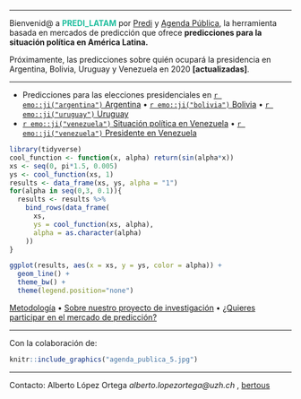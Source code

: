 
 _______
 
 Bienvenid@ a <span style="color:#1FBE9E"> __PREDI_LATAM__ </span> por [Predi](https://aloport.github.io/predi) y [Agenda Pública](http://agendapublica.elpais.com/), la herramienta basada en mercados de predicción que ofrece __predicciones para  la situación política en América Latina.__ 

 

Próximamente, las predicciones sobre quién ocupará la presidencia en Argentina, Bolivia, Uruguay y Venezuela en 2020 __[actualizadas]__. 
 
-------------------

- Predicciones para las elecciones presidenciales en [`r emo::ji("argentina")` Argentina](https://aloport.github.io/predi_latam/presi_arg_19.html) • [`r emo::ji("bolivia")` Bolivia](https://aloport.github.io/predi_latam/presi_bol_19.html) • [`r emo::ji("uruguay")` Uruguay](https://aloport.github.io/predi_latam/presi_uru_19.html)
- [`r emo::ji("venezuela")` Situación política en Venezuela](https://aloport.github.io/predi_latam/sit_ven_19.html) • [`r emo::ji("venezuela")` Presidente en Venezuela](https://aloport.github.io/predi_latam/who_ven_19.html)



```r

library(tidyverse)
cool_function <- function(x, alpha) return(sin(alpha*x))
xs <- seq(0, pi*1.5, 0.005)
ys <- cool_function(xs, 1)
results <- data_frame(xs, ys, alpha = "1")
for(alpha in seq(0,3, 0.1)){
  results <- results %>% 
    bind_rows(data_frame(
      xs, 
      ys = cool_function(xs, alpha),
      alpha = as.character(alpha)
    ))
}

ggplot(results, aes(x = xs, y = ys, color = alpha)) + 
  geom_line() + 
  theme_bw() + 
  theme(legend.position="none")


```

[Metodología](https://aloport.github.io/predi_latam/projects.html) • [Sobre nuestro proyecto de investigación](https://aloport.github.io/predi_latam/about.html) • [¿Quieres participar en el mercado de predicción?](https://aloport.github.io/predi_latam/participate.html)

_____
Con la colaboración de: 

```r
knitr::include_graphics("agenda_publica_5.jpg")
```

_____

Contacto: Alberto López Ortega _alberto.lopezortega@uzh.ch_ , [bertous](https://twitter.com/bertous)